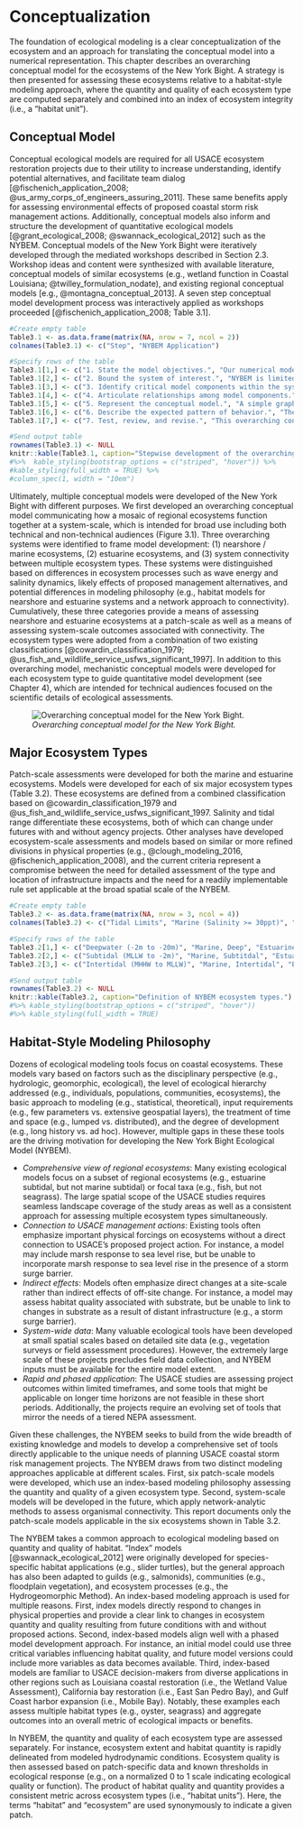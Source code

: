 # Conceptualization

The foundation of ecological modeling is a clear conceptualization of the ecosystem and an approach for translating the conceptual model into a numerical representation. This chapter describes an overarching conceptual model for the ecosystems of the New York Bight. A strategy is then presented for assessing these ecosystems relative to a habitat-style modeling approach, where the quantity and quality of each ecosystem type are computed separately and combined into an index of ecosystem integrity (i.e., a "habitat unit"). 


## Conceptual Model

Conceptual ecological models are required for all USACE ecosystem restoration projects due to their utility to increase understanding, identify potential alternatives, and facilitate team dialog [@fischenich_application_2008; @us_army_corps_of_engineers_assuring_2011]. These same benefits apply for assessing environmental effects of proposed coastal storm risk management actions. Additionally, conceptual models also inform and structure the development of quantitative ecological models [@grant_ecological_2008; @swannack_ecological_2012] such as the NYBEM. Conceptual models of the New York Bight were iteratively developed through the mediated workshops described in Section 2.3. Workshop ideas and content were synthesized with available literature, conceptual models of similar ecosystems (e.g., wetland function in Coastal Louisiana; @twilley_formulation_nodate), and existing regional conceptual models [e.g., @montagna_conceptual_2013]. A seven step conceptual model development process was interactively applied as workshops proceeded [@fischenich_application_2008; Table 3.1].

```r
#Create empty table
Table3.1 <- as.data.frame(matrix(NA, nrow = 7, ncol = 2))
colnames(Table3.1) <- c("Step", "NYBEM Application")

#Specify rows of the table
Table3.1[1,] <- c("1. State the model objectives.", "Our numerical modeling objective is to articulate the mechanisms and magnitude of environmental effects of proposed coastal storm risk management actions in the New York Bight Ecosystem. This conceptual model is intended to communicate the overarching scope of model development to a broad audience.")
Table3.1[2,] <- c("2. Bound the system of interest.", "NYBEM is limited to the New York Bight Watershed with a seaward limit of a 20m depth contour. The models are further limited to aquatic ecosystems within the NJBB and HATS project areas. The NYBEM focuses only on effects to regional ecosystem, and other forms of environmental impacts (e.g., air quality, historic preservation) are addressed elsewhere in NEPA documentation.")
Table3.1[3,] <- c("3. Identify critical model components within the system.", "This overarching conceptual model focuses on key ecosystem types and system-wide connectivity. Patch-scale models are defined from a combined classification based on @cowardin_classification_1979, USFWS (1997), and @montagna_conceptual_2013. A series of workshops and literature search were then used to identify ecosystem-specific model components associated with habitat quality (Chapter 4).")
Table3.1[4,] <- c("4. Articulate relationships among model components.", "Only ecosystem types are presented, given the communication-driven purpose of this overarching model. More mechanistic conceptual models are presented for each ecosystem type ub Chapter 4, which show connections between drivers and stressors, ecosystem states, and ecological outcomes.")
Table3.1[5,] <- c("5. Represent the conceptual model.", "A simple graphic representation of the conceptual model (Figure 3.1) was developed to facilitate communication between project team members, sponsors, partner agencies, and other interested parties.")
Table3.1[6,] <- c("6. Describe the expected pattern of behavior.", "The team qualitatively assessed the model along with potential gaps in ecosystem types and environmental impacts.")
Table3.1[7,] <- c("7. Test, review, and revise.", "This overarching conceptual model was developed, presented, and refined based on a series of modeling workshops over a three year timeframe.")

#Send output table
rownames(Table3.1) <- NULL
knitr::kable(Table3.1, caption="Stepwise development of the overarching NYBEM conceptual model (following steps in @fischenich_application_2008).")
#%>%  kable_styling(bootstrap_options = c("striped", "hover")) %>%
#kable_styling(full_width = TRUE) %>%
#column_spec(1, width = "10em")
```


Ultimately, multiple conceptual models were developed of the New York Bight with different purposes. We first developed an overarching conceptual model communicating how a mosaic of regional ecosystems function together at a system-scale, which is intended for broad use including both technical and non-technical audiences (Figure 3.1). Three overarching systems were identified to frame model development: (1) nearshore / marine ecosystems, (2) estuarine ecosystems, and (3) system connectivity between multiple ecosystem types. These systems were distinguished based on differences in ecosystem processes such as wave energy and salinity dynamics, likely effects of proposed management alternatives, and potential differences in modeling philosophy (e.g., habitat models for nearshore and estuarine systems and a network approach to connectivity). Cumulatively, these three categories provide a means of assessing nearshore and estuarine ecosystems at a patch-scale as well as a means of assessing system-scale outcomes associated with connectivity. The ecosystem types were adopted from a combination of two existing classifications [@cowardin_classification_1979; @us_fish_and_wildlife_service_usfws_significant_1997]. In addition to this overarching model, mechanistic conceptual models were developed for each ecosystem type to guide quantitative model development (see Chapter 4), which are intended for technical audiences focused on the scientific details of ecological assessments. 


![*Overarching conceptual model for the New York Bight.*](ZZ_Fig03_NYBEM.ConModel.jpg)

## Major Ecosystem Types

Patch-scale assessments were developed for both the marine and estuarine ecosystems. Models were developed for each of six major ecosystem types (Table 3.2). These ecosystems are defined from a combined classification based on @cowardin_classification_1979 and @us_fish_and_wildlife_service_usfws_significant_1997. Salinity and tidal range differentiate these ecosystems, both of which can change under futures with and without agency projects. Other analyses have developed ecosystem-scale assessments and models based on similar or more refined divisions in physical properties (e.g., @clough_modeling_2016, @fischenich_application_2008), and the current criteria represent a compromise between the need for detailed assessment of the type and location of infrastructure impacts and the need for a readily implementable rule set applicable at the broad spatial scale of the NYBEM.  


```r
#Create empty table
Table3.2 <- as.data.frame(matrix(NA, nrow = 3, ncol = 4))
colnames(Table3.2) <- c("Tidal Limits", "Marine (Salinity >= 30ppt)", "Estuarine (Salinity = 0.5 to 30ppt)", "Freshwater (Salinity <= 0.5ppt)")

#Specify rows of the table
Table3.2[1,] <- c("Deepwater (-2m to -20m)", "Marine, Deep", "Estuarine, Subtidal", "Freshwater")
Table3.2[2,] <- c("Subtidal (MLLW to -2m)", "Marine, Subtitdal", "Estuarine, Subtidal", "Freshwater")
Table3.2[3,] <- c("Intertidal (MHHW to MLLW)", "Marine, Intertidal", "Estuarine, Intertidal", "Freshwater")

#Send output table
rownames(Table3.2) <- NULL
knitr::kable(Table3.2, caption="Definition of NYBEM ecosystem types.") 
#%>% kable_styling(bootstrap_options = c("striped", "hover")) 
#%>% kable_styling(full_width = TRUE)
```


## Habitat-Style Modeling Philosophy

Dozens of ecological modeling tools focus on coastal ecosystems. These models vary based on factors such as the disciplinary perspective (e.g., hydrologic, geomorphic, ecological), the level of ecological hierarchy addressed (e.g., individuals, populations, communities, ecosystems), the basic approach to modeling (e.g., statistical, theoretical), input requirements (e.g., few parameters vs. extensive geospatial layers), the treatment of time and space (e.g., lumped vs. distributed), and the degree of development (e.g., long history vs. ad hoc). However, multiple gaps in these these tools are the driving motivation for developing the New York Bight Ecological Model (NYBEM). 

* *Comprehensive view of regional ecosystems*: Many existing ecological models focus on a subset of regional ecosystems (e.g., estuarine subtidal, but not marine subtidal) or focal taxa (e.g., fish, but not seagrass). The large spatial scope of the USACE studies requires seamless landscape coverage of the study areas as well as a consistent approach for assessing multiple ecosystem types simultaneously.  
* *Connection to USACE management actions*: Existing tools often emphasize important physical forcings on ecosystems without a direct connection to USACE's proposed project action. For instance, a model may include marsh response to sea level rise, but be unable to incorporate marsh response to sea level rise in the presence of a storm surge barrier.  
* *Indirect effects*: Models often emphasize direct changes at a site-scale rather than indirect effects of off-site change. For instance, a model may assess habitat quality associated with substrate, but be unable to link to changes in substrate as a result of distant infrastructure (e.g., a storm surge barrier).  
* *System-wide data*: Many valuable ecological tools have been developed at small spatial scales based on detailed site data (e.g., vegetation surveys or field assessment procedures). However, the extremely large scale of these projects precludes field data collection, and NYBEM inputs must be available for the entire model extent.  
* *Rapid and phased application*: The USACE studies are assessing project outcomes within limited timeframes, and some tools that might be applicable on longer time horizons are not feasible in these short periods. Additionally, the projects require an evolving set of tools that mirror the needs of a tiered NEPA assessment.


Given these challenges, the NYBEM seeks to build from the wide breadth of existing knowledge and models to develop a comprehensive set of tools directly applicable to the unique needs of planning USACE coastal storm risk management projects. The NYBEM draws from two distinct modeling approaches applicable at different scales. First, six patch-scale models were developed, which use an index-based modeling philosophy assessing the quantity and quality of a given ecosystem type. Second, system-scale models will be developed in the future, which apply network-analytic methods to assess organismal connectivity. This report documents only the patch-scale models applicable in the six ecosystems shown in Table 3.2.


The NYBEM takes a common approach to ecological modeling based on quantity and quality of habitat. “Index” models [@swannack_ecological_2012] were originally developed for species-specific habitat applications (e.g., slider turtles), but the general approach has also been adapted to guilds (e.g., salmonids), communities (e.g., floodplain vegetation), and ecosystem processes (e.g., the Hydrogeomorphic Method). An index-based modeling approach is used for multiple reasons. First, index models directly respond to changes in physical properties and provide a clear link to changes in ecosystem quantity and quality resulting from future conditions with and without proposed actions. Second, index-based models align well with a phased model development approach. For instance, an initial model could use three critical variables influencing habitat quality, and future model versions could include more variables as data becomes available. Third, index-based models are familiar to USACE decision-makers from diverse applications in other regions such as Louisiana coastal restoration (i.e., the Wetland Value Assessment), California bay restoration (i.e., East San Pedro Bay), and Gulf Coast harbor expansion (i.e., Mobile Bay). Notably, these examples each assess multiple habitat types (e.g., oyster, seagrass) and aggregate outcomes into an overall metric of ecological impacts or benefits.


In NYBEM, the quantity and quality of each ecosystem type are assessed separately. For instance, ecosystem extent and habitat quantity is rapidly delineated from modeled hydrodynamic conditions. Ecosystem quality is then assessed based on patch-specific data and known thresholds in ecological response (e.g., on a normalized 0 to 1 scale indicating ecological quality or function). The product of habitat quality and quantity provides a consistent metric across ecosystem types (i.e., “habitat units”). Here, the terms "habitat" and "ecosystem" are used synonymously to indicate a given patch.

